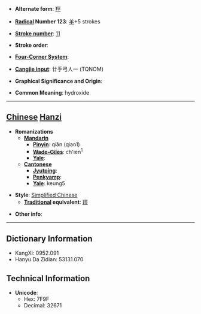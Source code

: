 * '''Alternate form''': [[羥]]

* '''[[Wiktionary:Chinese radical index| Radical]] Number 123''': [[Wiktionary:Chinese radical index 羊|羊]]+5 strokes

* '''[[Wiktionary:Chinese total strokes index|Stroke number]]''': [[Wiktionary:Chinese total strokes index 11|11]]

* '''Stroke order''': 

* '''[[Wiktionary:Chinese four corner index|Four-Corner System]]''': 

* '''[[Wiktionary:Chinese Cangjie index|Cangjie input]]''': 廿手弓人一 (TQNOM)

* '''Graphical Significance and Origin''': 

* '''Common Meaning''': hydroxide

----

== [[Chinese]] [[Hanzi]] ==

* '''Romanizations'''
** '''[[Mandarin]]'''
*** '''[[Pinyin]]''': qiān (qian1)
*** '''[[Wade-Giles]]''': ch'ien<sup>1</sup>
*** '''[[Yale]]''': 
** '''[[Cantonese]]'''
*** '''[[Jyutping]]''':
*** '''[[Penkyamp]]''': 
*** '''[[Yale]]''': keung5

* '''Style''': [[Simplified Chinese]] 
** '''[[Traditional Chinese|Traditional]] equivalent''': [[羥]]

* '''Other info''': 

----

== Dictionary Information ==

* KangXi: 0952.091
* Hanyu Da Zidian: 53131.070

== Technical Information ==

* '''Unicode''':
** Hex: 7F9F
** Decimal: 32671